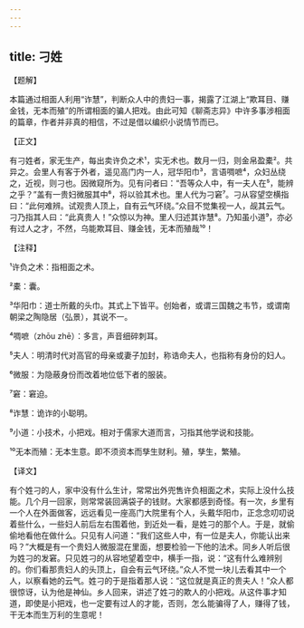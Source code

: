 ```yaml
---
---
---
```

title: 刁姓
---




【题解】


本篇通过相面人利用“诈慧”，判断众人中的贵妇一事，揭露了江湖上“欺耳目、赚金钱，无本而殖”的所谓相面的骗人把戏。由此可知《聊斋志异》中许多事涉相面的篇章，作者并非真的相信，不过是借以编织小说情节而已。


【正文】

有刁姓者，家无生产，每出卖许负之术¹，实无术也。数月一归，则金帛盈橐²。共异之。会里人有客于外者，遥见高门内一人，冠华阳巾³，言语啁嗻⁴，众妇丛绕之，近视，则刁也。因微窥所为。见有问者曰：“吾等众人中，有一夫人在⁵，能辨之乎？”盖有一贵妇微服其中⁶，将以验其术也。里人代为刁窘⁷。刁从容望空横指曰：“此何难辨。试观贵人顶上，自有云气环绕。”众目不觉集视一人，觇其云气。刁乃指其人曰：“此真贵人！”众惊以为神。里人归述其诈慧⁸。乃知虽小道⁹，亦必有过人之才，不然，乌能欺耳目、赚金钱，无本而殖哉¹⁰！

【注释】


¹许负之术：指相面之术。

²橐：囊。

³华阳巾：道士所戴的头巾。其式上下皆平。创始者，或谓三国魏之韦节，或谓南朝梁之陶隐居（弘景），其说不一。

⁴啁嗻（zhōu zhē）：多言，声音细碎刺耳。

⁵夫人：明清时代对高官的母亲或妻子加封，称诰命夫人，也指称有身份的妇人。

⁶微服：为隐蔽身份而改着地位低下者的服装。

⁷窘：窘迫。

⁸诈慧：诡诈的小聪明。

⁹小道：小技术，小把戏。相对于儒家大道而言，习指其他学说和技能。

¹⁰无本而殖：无本生意。即不须资本而孳生财利。殖，孳生，繁殖。





【译文】


有个姓刁的人，家中没有什么生计，常常出外兜售许负相面之术，实际上没什么技能。几个月一回家，则常常装回满袋子的钱财。大家都感到奇怪。有一次，乡里有一个人在外面做客，远远看见一座高门大院里有个人，头戴华阳巾，正念念叨叨说着些什么，一些妇人前后左右围着他，到近处一看，是姓刁的那个人。于是，就偷偷地看他在做什么。只见有人问道：“我们这些人中，有一位是夫人，你能认出来吗？”大概是有一个贵妇人微服混在里面，想要检验一下他的法术。同乡人听后很为姓刁的发窘。只见姓刁的从容地望着空中，横手一指，说：“这有什么难辨别的。你们看那贵妇人的头顶上，自会有云气环绕。”众人不觉一块儿去看其中一个人，以察看她的云气。姓刁的于是指着那人说：“这位就是真正的贵夫人！”众人都很惊讶，认为他是神仙。乡人回来，讲述了姓刁的欺人的小把戏。从这件事才知道，即使是小把戏，也一定要有过人的才能，否则，怎么能骗得了人，赚得了钱，干无本而生万利的生意呢！